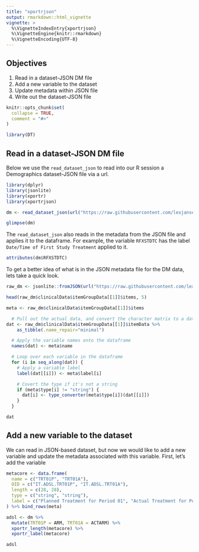 ```yaml
---
title: "xportrjson"
output: rmarkdown::html_vignette
vignette: >
  %\VignetteIndexEntry{xportrjson}
  %\VignetteEngine{knitr::rmarkdown}
  %\VignetteEncoding{UTF-8}
---
```


## Objectives

1. Read in a dataset-JSON DM file
2. Add a new variable to the dataset
3. Update metadata within JSON file
4. Write out the dataset-JSON file


```r
knitr::opts_chunk$set(
  collapse = TRUE,
  comment = "#>"
)

library(DT)
```

## Read in a dataset-JSON DM file

Below we use the `read_dataset_json` to read into our R session a Demographics dataset-JSON file via a url. 


```r
library(dplyr)
library(jsonlite)
library(xportr)
library(xportrjson)

dm <- read_dataset_json(url("https://raw.githubusercontent.com/lexjansen/sas-papers/master/pharmasug-2022/json/sdtm/dm.json"))
```

```r
glimpse(dm)
```

The `read_dataset_json` also reads in the metadata from the JSON file and applies it to the dataframe.  For example, the variable `RFXSTDTC` has the label `Date/Time of First Study Treatment` applied to it.
 
```r
attributes(dm$RFXSTDTC)
```

To get a better idea of what is in the JSON metadata file for the DM data, lets take a quick look.

```r
raw_dm <- jsonlite::fromJSON(url("https://raw.githubusercontent.com/lexjansen/sas-papers/master/pharmasug-2022/json/sdtm/dm.json"), simplifyVector = TRUE)

head(raw_dm$clinicalData$itemGroupData[[1]]$items, 5)
```

```r
meta <- raw_dm$clinicalData$itemGroupData[[1]]$items

  # Pull out the actual data, and convert the character matrix to a dataframe
dat <- raw_dm$clinicalData$itemGroupData[[1]]$itemData %>%
    as_tibble(.name_repair="minimal")

  # Apply the variable names onto the dataframe
  names(dat) <- meta$name

  # Loop over each variable in the dataframe
  for (i in seq_along(dat)) {
    # Apply a variable label
    label(dat[[i]]) <- meta$label[i]

    # Covert the type if it's not a string
    if (meta$type[i] != "string") {
      dat[i] <- type_converter(meta$type[i])(dat[[i]])
    }
  }

dat
```
## Add a new variable to the dataset

We can read in JSON-based dataset, but now we would like to add a new variable and update the metadata associated with this variable.  First, let's add the variable 

```r
metacore <- data.frame(
  name = c("TRT01P", "TRT01A"),
  OID = c("IT.ADSL.TRT01P", "IT.ADSL.TRT01A"),
  length = c(28, 28),
  type = c("string", "string"),
  label = c("Planned Treatment for Period 01", "Actual Treatment for Period 01")
) %>% bind_rows(meta)

adsl <- dm %>%
  mutate(TRT01P = ARM, TRT01A = ACTARM) %>% 
  xportr_length(metacore) %>% 
  xportr_label(metacore)

adsl
```

